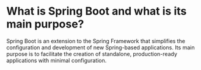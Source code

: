 # What is Spring Boot and what is its main purpose?

Spring Boot is an extension to the Spring Framework that simplifies the configuration and development of new Spring-based applications. Its main purpose is to facilitate the creation of standalone, production-ready applications with minimal configuration.